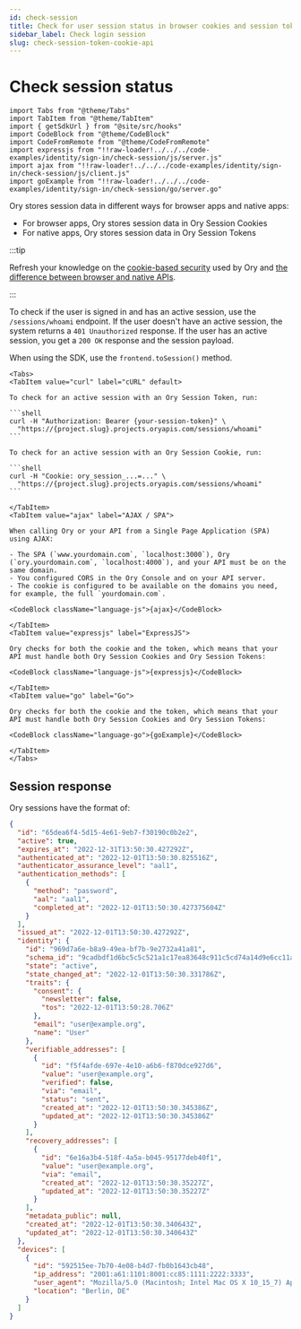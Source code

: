 ```yaml
---
id: check-session
title: Check for user session status in browser cookies and session tokens
sidebar_label: Check login session
slug: check-session-token-cookie-api
---
```


# Check session status

```mdx-code-block
import Tabs from "@theme/Tabs"
import TabItem from "@theme/TabItem"
import { getSdkUrl } from "@site/src/hooks"
import CodeBlock from "@theme/CodeBlock"
import CodeFromRemote from "@theme/CodeFromRemote"
import expressjs from "!!raw-loader!../../../code-examples/identity/sign-in/check-session/js/server.js"
import ajax from "!!raw-loader!../../../code-examples/identity/sign-in/check-session/js/client.js"
import goExample from "!!raw-loader!../../../code-examples/identity/sign-in/check-session/go/server.go"
```

Ory stores session data in different ways for browser apps and native apps:

- For browser apps, Ory stores session data in Ory Session Cookies
- For native apps, Ory stores session data in Ory Session Tokens

:::tip

Refresh your knowledge on the [cookie-based security](../../security-model.mdx) used by Ory and
[the difference between browser and native APIs](../native-browser.mdx).

:::

To check if the user is signed in and has an active session, use the `/sessions/whoami` endpoint. If the user doesn't have an
active session, the system returns a `401 Unauthorized` response. If the user has an active session, you get a `200 OK` response
and the session payload.

When using the SDK, use the `frontend.toSession()` method.

````mdx-code-block
<Tabs>
<TabItem value="curl" label="cURL" default>

To check for an active session with an Ory Session Token, run:

```shell
curl -H "Authorization: Bearer {your-session-token}" \
  "https://{project.slug}.projects.oryapis.com/sessions/whoami"
```

To check for an active session with an Ory Session Cookie, run:

```shell
curl -H "Cookie: ory_session_...=..." \
  "https://{project.slug}.projects.oryapis.com/sessions/whoami"
```

</TabItem>
<TabItem value="ajax" label="AJAX / SPA">

When calling Ory or your API from a Single Page Application (SPA) using AJAX:

- The SPA (`www.yourdomain.com`, `localhost:3000`), Ory (`ory.yourdomain.com`, `localhost:4000`), and your API must be on the same domain.
- You configured CORS in the Ory Console and on your API server.
- The cookie is configured to be available on the domains you need, for example, the full `yourdomain.com`.

<CodeBlock className="language-js">{ajax}</CodeBlock>

</TabItem>
<TabItem value="expressjs" label="ExpressJS">

Ory checks for both the cookie and the token, which means that your API must handle both Ory Session Cookies and Ory Session Tokens:

<CodeBlock className="language-js">{expressjs}</CodeBlock>

</TabItem>
<TabItem value="go" label="Go">

Ory checks for both the cookie and the token, which means that your API must handle both Ory Session Cookies and Ory Session Tokens:

<CodeBlock className="language-go">{goExample}</CodeBlock>

</TabItem>
</Tabs>
````

## Session response

Ory sessions have the format of:

```json
{
  "id": "65dea6f4-5d15-4e61-9eb7-f30190c0b2e2",
  "active": true,
  "expires_at": "2022-12-31T13:50:30.427292Z",
  "authenticated_at": "2022-12-01T13:50:30.825516Z",
  "authenticator_assurance_level": "aal1",
  "authentication_methods": [
    {
      "method": "password",
      "aal": "aal1",
      "completed_at": "2022-12-01T13:50:30.427375604Z"
    }
  ],
  "issued_at": "2022-12-01T13:50:30.427292Z",
  "identity": {
    "id": "969d7a6e-b8a9-49ea-bf7b-9e2732a41a81",
    "schema_id": "9cadbdf1d6bc5c5c521a1c17ea83648c911c5cd74a14d9e6cc11a5790d133339c3524f8a2d35d34f4151d2df10a7b73d19f7bd0f709fd5ace9019e080bbc4df6",
    "state": "active",
    "state_changed_at": "2022-12-01T13:50:30.331786Z",
    "traits": {
      "consent": {
        "newsletter": false,
        "tos": "2022-12-01T13:50:28.706Z"
      },
      "email": "user@example.org",
      "name": "User"
    },
    "verifiable_addresses": [
      {
        "id": "f5f4afde-697e-4e10-a6b6-f870dce927d6",
        "value": "user@example.org",
        "verified": false,
        "via": "email",
        "status": "sent",
        "created_at": "2022-12-01T13:50:30.345386Z",
        "updated_at": "2022-12-01T13:50:30.345386Z"
      }
    ],
    "recovery_addresses": [
      {
        "id": "6e16a3b4-518f-4a5a-b045-95177deb40f1",
        "value": "user@example.org",
        "via": "email",
        "created_at": "2022-12-01T13:50:30.35227Z",
        "updated_at": "2022-12-01T13:50:30.35227Z"
      }
    ],
    "metadata_public": null,
    "created_at": "2022-12-01T13:50:30.340643Z",
    "updated_at": "2022-12-01T13:50:30.340643Z"
  },
  "devices": [
    {
      "id": "592515ee-7b70-4e08-b4d7-fb0b1643cb48",
      "ip_address": "2001:a61:1101:8001:cc85:1111:2222:3333",
      "user_agent": "Mozilla/5.0 (Macintosh; Intel Mac OS X 10_15_7) AppleWebKit/537.36 (KHTML, like Gecko) Chrome/107.0.0.0 Safari/537.36",
      "location": "Berlin, DE"
    }
  ]
}
```
